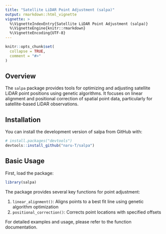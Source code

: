 ```yaml
---
title: "Satellite LiDAR Point Adjustment (salpa)"
output: rmarkdown::html_vignette
vignette: >
  %\VignetteIndexEntry{Satellite LiDAR Point Adjustment (salpa)}
  %\VignetteEngine{knitr::rmarkdown}
  %\VignetteEncoding{UTF-8}
---
```


```r
knitr::opts_chunk$set(
  collapse = TRUE,
  comment = "#>"
)
```

## Overview

The `salpa` package provides tools for optimizing and adjusting satellite LiDAR point positions using genetic algorithms. It focuses on linear alignment and positional correction of spatial point data, particularly for satellite-based LiDAR observations.

## Installation

You can install the development version of salpa from GitHub with:

```r
# install.packages("devtools")
devtools::install_github("naru-T/salpa")
```

## Basic Usage

First, load the package:

```r
library(salpa)
```

The package provides several key functions for point adjustment:

1. `linear_alignment()`: Aligns points to a best fit line using genetic algorithm optimization
2. `positional_correction()`: Corrects point locations with specified offsets

For detailed examples and usage, please refer to the function documentation.
